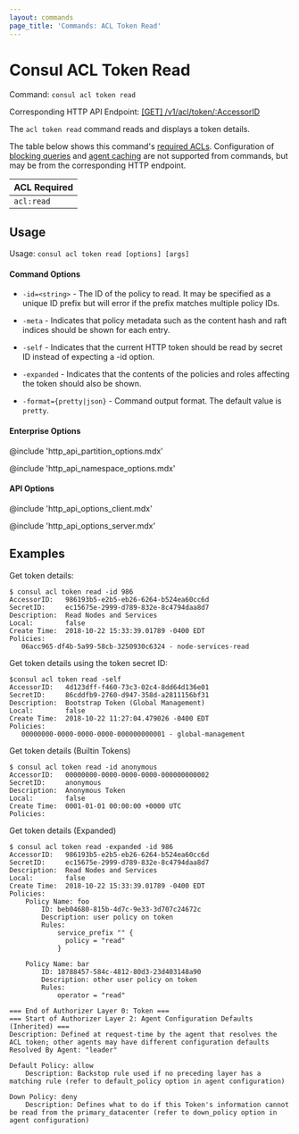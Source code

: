 ```yaml
---
layout: commands
page_title: 'Commands: ACL Token Read'
---
```


# Consul ACL Token Read

Command: `consul acl token read`

Corresponding HTTP API Endpoint: [\[GET\] /v1/acl/token/:AccessorID](/api-docs/acl/tokens#read-a-token)

The `acl token read` command reads and displays a token details.

The table below shows this command's [required ACLs](/api#authentication). Configuration of
[blocking queries](/api-docs/features/blocking) and [agent caching](/api-docs/features/caching)
are not supported from commands, but may be from the corresponding HTTP endpoint.

| ACL Required |
| ------------ |
| `acl:read`   |

## Usage

Usage: `consul acl token read [options] [args]`

#### Command Options

- `-id=<string>` - The ID of the policy to read. It may be specified as a unique ID
  prefix but will error if the prefix matches multiple policy IDs.

- `-meta` - Indicates that policy metadata such as the content hash and raft
  indices should be shown for each entry.

- `-self` - Indicates that the current HTTP token should be read by secret ID
  instead of expecting a -id option.

- `-expanded` - Indicates that the contents of the policies and roles affecting
  the token should also be shown.

- `-format={pretty|json}` - Command output format. The default value is `pretty`.

#### Enterprise Options

@include 'http_api_partition_options.mdx'

@include 'http_api_namespace_options.mdx'

#### API Options

@include 'http_api_options_client.mdx'

@include 'http_api_options_server.mdx'

## Examples

Get token details:

```shell-session
$ consul acl token read -id 986
AccessorID:   986193b5-e2b5-eb26-6264-b524ea60cc6d
SecretID:     ec15675e-2999-d789-832e-8c4794daa8d7
Description:  Read Nodes and Services
Local:        false
Create Time:  2018-10-22 15:33:39.01789 -0400 EDT
Policies:
   06acc965-df4b-5a99-58cb-3250930c6324 - node-services-read
```

Get token details using the token secret ID:

```shell
$consul acl token read -self
AccessorID:   4d123dff-f460-73c3-02c4-8dd64d136e01
SecretID:     86cddfb9-2760-d947-358d-a2811156bf31
Description:  Bootstrap Token (Global Management)
Local:        false
Create Time:  2018-10-22 11:27:04.479026 -0400 EDT
Policies:
   00000000-0000-0000-0000-000000000001 - global-management
```

Get token details (Builtin Tokens)

```shell-session
$ consul acl token read -id anonymous
AccessorID:   00000000-0000-0000-0000-000000000002
SecretID:     anonymous
Description:  Anonymous Token
Local:        false
Create Time:  0001-01-01 00:00:00 +0000 UTC
Policies:
```

Get token details (Expanded)

```shell-session
$ consul acl token read -expanded -id 986
AccessorID:   986193b5-e2b5-eb26-6264-b524ea60cc6d
SecretID:     ec15675e-2999-d789-832e-8c4794daa8d7
Description:  Read Nodes and Services
Local:        false
Create Time:  2018-10-22 15:33:39.01789 -0400 EDT
Policies:
	Policy Name: foo
		ID: beb04680-815b-4d7c-9e33-3d707c24672c
		Description: user policy on token
		Rules:
			service_prefix "" {
			  policy = "read"
			}

	Policy Name: bar
		ID: 18788457-584c-4812-80d3-23d403148a90
		Description: other user policy on token
		Rules:
			operator = "read"

=== End of Authorizer Layer 0: Token ===
=== Start of Authorizer Layer 2: Agent Configuration Defaults (Inherited) ===
Description: Defined at request-time by the agent that resolves the ACL token; other agents may have different configuration defaults
Resolved By Agent: "leader"

Default Policy: allow
	Description: Backstop rule used if no preceding layer has a matching rule (refer to default_policy option in agent configuration)

Down Policy: deny
	Description: Defines what to do if this Token's information cannot be read from the primary_datacenter (refer to down_policy option in agent configuration)
```
